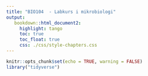 ```yaml
---
title: "BIO104  - Labkurs i mikrobiologi"
output:
   bookdown::html_document2:
     highlight: tango
     toc: true
     toc_float: true
     css: ./css/style-chapters.css
---
```


```r
knitr::opts_chunk$set(echo = TRUE, warning = FALSE)
library("tidyverse")
```
